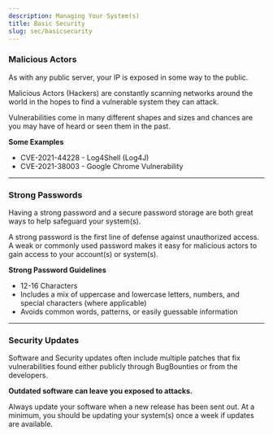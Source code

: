 ```yaml
---
description: Managing Your System(s)
title: Basic Security
slug: sec/basicsecurity
---
```


### Malicious Actors

As with any public server, your IP is exposed in some way to the public.

Malicious Actors (Hackers) are constantly scanning networks around the world in the hopes to find a vulnerable system they can attack.

Vulnerabilities come in many different shapes and sizes and chances are you may have of heard or seen them in the past.

**Some Examples**
<ul class="pl-5 list-disc">
    <li>CVE-2021-44228 - Log4Shell (Log4J)</li>
    <li>CVE-2021-38003 - Google Chrome Vulnerability</li>
</ul>


---

### Strong Passwords

Having a strong password and a secure password storage are both great ways to help safeguard your system(s). 

A strong password is the first line of defense against unauthorized access. A weak or commonly used password makes it easy for malicious actors to gain access to your account(s) or system(s).

**Strong Password Guidelines**
<ul class="pl-5 list-disc">
    <li>12-16 Characters</li>
    <li>Includes a mix of uppercase and lowercase letters, numbers, and special characters (where applicable)</li>
    <li>Avoids common words, patterns, or easily guessable information</li>
</ul>

---

### Security Updates

Software and Security updates often include multiple patches that fix vulnerabilities found either publicly through BugBounties or from the developers. 

**Outdated software can leave you exposed to attacks.**

Always update your software when a new release has been sent out. At a minimum, you should be updating your system(s) once a week if updates are available.

